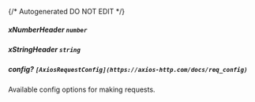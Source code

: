 {/* Autogenerated DO NOT EDIT  */}
##### **xNumberHeader** `number`

##### **xStringHeader** `string`

##### **config?** `[AxiosRequestConfig](https://axios-http.com/docs/req_config)`
Available config options for making requests.

